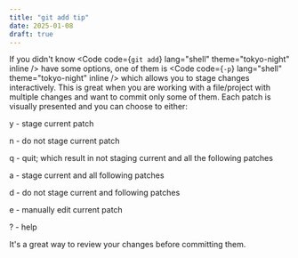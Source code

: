 ```yaml
---
title: "git add tip"
date: 2025-01-08
draft: true
---
```



If you didn't know <Code code={`git add`} lang="shell" theme="tokyo-night" inline /> have some options, one of them is <Code code={`-p`} lang="shell" theme="tokyo-night" inline /> which allows you to stage changes interactively.
This is great when you are working with a file/project with multiple changes and want to commit only some of them.
Each patch is visually presented and you can choose to either:

y - stage current patch

n - do not stage current patch

q - quit; which result in not staging current and all the following patches

a - stage current and all following patches

d - do not stage current and following patches

e - manually edit current patch

? - help

It's a great way to review your changes before committing them.
